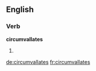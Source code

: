 
==English==

===Verb===
'''circumvallates'''

# {{en-third-person singular of|circumvallate}}

[[de:circumvallates]]
[[fr:circumvallates]]